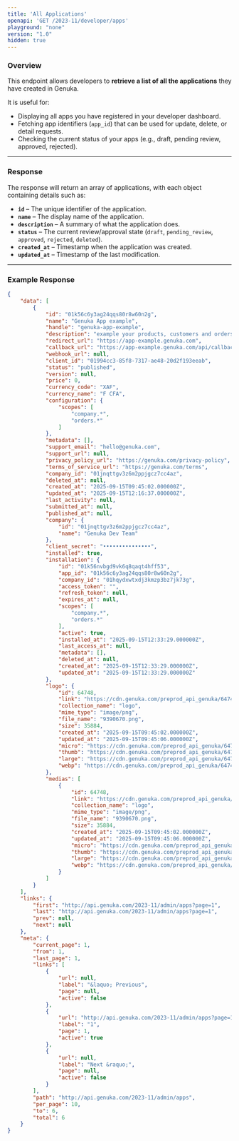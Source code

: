 ```yaml
---
title: 'All Applications'
openapi: 'GET /2023-11/developer/apps'
playground: "none"
version: "1.0"
hidden: true
---
```


### Overview  
This endpoint allows developers to **retrieve a list of all the applications** they have created in Genuka.  

It is useful for:  
- Displaying all apps you have registered in your developer dashboard.  
- Fetching app identifiers (`app_id`) that can be used for update, delete, or detail requests.  
- Checking the current status of your apps (e.g., draft, pending review, approved, rejected).  

---

### Response  
The response will return an array of applications, with each object containing details such as:  

- **`id`** – The unique identifier of the application.  
- **`name`** – The display name of the application.  
- **`description`** – A summary of what the application does.  
- **`status`** – The current review/approval state (`draft`, `pending_review`, `approved`, `rejected`, `deleted`).  
- **`created_at`** – Timestamp when the application was created.  
- **`updated_at`** – Timestamp of the last modification.  

---

### Example Response  

```json
{
    "data": [
        {
            "id": "01k56c6y3ag24qqs80r8w60n2g",
            "name": "Genuka App example",
            "handle": "genuka-app-example",
            "description": "example your products, customers and orders in Genuka",
            "redirect_url": "https://app-example.genuka.com",
            "callback_url": "https://app-example.genuka.com/api/callback",
            "webhook_url": null,
            "client_id": "01994cc3-85f8-7317-ae48-20d2f193eeab",
            "status": "published",
            "version": null,
            "price": 0,
            "currency_code": "XAF",
            "currency_name": "F CFA",
            "configuration": {
                "scopes": [
                    "company.*",
                    "orders.*"
                ]
            },
            "metadata": [],
            "support_email": "hello@genuka.com",
            "support_url": null,
            "privacy_policy_url": "https://genuka.com/privacy-policy",
            "terms_of_service_url": "https://genuka.com/terms",
            "company_id": "01jnqttgv3z6m2ppjgcz7cc4az",
            "deleted_at": null,
            "created_at": "2025-09-15T09:45:02.000000Z",
            "updated_at": "2025-09-15T12:16:37.000000Z",
            "last_activity": null,
            "submitted_at": null,
            "published_at": null,
            "company": {
                "id": "01jnqttgv3z6m2ppjgcz7cc4az",
                "name": "Genuka Dev Team"
            },
            "client_secret": "•••••••••••••••",
            "installed": true,
            "installation": {
                "id": "01k56nvbgd9vk6q8qaqt4hff53",
                "app_id": "01k56c6y3ag24qqs80r8w60n2g",
                "company_id": "01hqydxwtxdj3kmzp3bz7jk73g",
                "access_token": "",
                "refresh_token": null,
                "expires_at": null,
                "scopes": [
                    "company.*",
                    "orders.*"
                ],
                "active": true,
                "installed_at": "2025-09-15T12:33:29.000000Z",
                "last_access_at": null,
                "metadata": [],
                "deleted_at": null,
                "created_at": "2025-09-15T12:33:29.000000Z",
                "updated_at": "2025-09-15T12:33:29.000000Z"
            },
            "logo": {
                "id": 64748,
                "link": "https://cdn.genuka.com/preprod_api_genuka/64748/9390670.png",
                "collection_name": "logo",
                "mime_type": "image/png",
                "file_name": "9390670.png",
                "size": 35884,
                "created_at": "2025-09-15T09:45:02.000000Z",
                "updated_at": "2025-09-15T09:45:06.000000Z",
                "micro": "https://cdn.genuka.com/preprod_api_genuka/64748/conversions/9390670-micro.webp",
                "thumb": "https://cdn.genuka.com/preprod_api_genuka/64748/conversions/9390670-thumb.webp",
                "large": "https://cdn.genuka.com/preprod_api_genuka/64748/conversions/9390670-large.webp",
                "webp": "https://cdn.genuka.com/preprod_api_genuka/64748/conversions/9390670-webp.webp"
            },
            "medias": [
                {
                    "id": 64748,
                    "link": "https://cdn.genuka.com/preprod_api_genuka/64748/9390670.png",
                    "collection_name": "logo",
                    "mime_type": "image/png",
                    "file_name": "9390670.png",
                    "size": 35884,
                    "created_at": "2025-09-15T09:45:02.000000Z",
                    "updated_at": "2025-09-15T09:45:06.000000Z",
                    "micro": "https://cdn.genuka.com/preprod_api_genuka/64748/conversions/9390670-micro.webp",
                    "thumb": "https://cdn.genuka.com/preprod_api_genuka/64748/conversions/9390670-thumb.webp",
                    "large": "https://cdn.genuka.com/preprod_api_genuka/64748/conversions/9390670-large.webp",
                    "webp": "https://cdn.genuka.com/preprod_api_genuka/64748/conversions/9390670-webp.webp"
                }
            ]
        }
    ],
    "links": {
        "first": "http://api.genuka.com/2023-11/admin/apps?page=1",
        "last": "http://api.genuka.com/2023-11/admin/apps?page=1",
        "prev": null,
        "next": null
    },
    "meta": {
        "current_page": 1,
        "from": 1,
        "last_page": 1,
        "links": [
            {
                "url": null,
                "label": "&laquo; Previous",
                "page": null,
                "active": false
            },
            {
                "url": "http://api.genuka.com/2023-11/admin/apps?page=1",
                "label": "1",
                "page": 1,
                "active": true
            },
            {
                "url": null,
                "label": "Next &raquo;",
                "page": null,
                "active": false
            }
        ],
        "path": "http://api.genuka.com/2023-11/admin/apps",
        "per_page": 10,
        "to": 6,
        "total": 6
    }
}
```